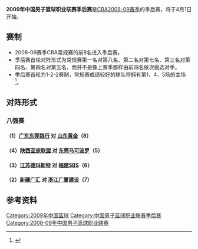 '''2009年中国男子篮球职业联赛季后赛'''是[[中国男子篮球职业联赛|CBA]][[2008-09年中国男子篮球职业联赛|2008-09赛季]]的季后赛，将于4月1日开始。

== 赛制 ==
* 2008-09赛季CBA常规赛的前8名进入季后赛。
* 季后赛首轮对阵形式为常规赛第一名对第八名、第二名对第七名、第三名对第四名、第四名对第五名，而并不是像上赛季那样由前四名依次挑选对手。
* 季后赛首轮为1-2-2赛制，常规赛成绩较好的球队将拥有第1、4、5场的主场<ref>{{cite web | url = http://sports.sina.com.cn/cba/2009-03-20/21504280555.shtml | title = 季后赛首轮赛程出炉:赛制1-2-2 苏闽续写上季恩仇 | date = 2009-03-20 | accessdate = 2009-03-20 | publisher = 新浪体育 | archive-date = 2018-09-27 | archive-url = https://web.archive.org/web/20180927022223/http://sports.sina.com.cn/cba/2009-03-20/21504280555.shtml | dead-url = no }}</ref>。

== 对阵形式 ==
{{8TeamBracket | RD1=八强赛
| RD2=半决赛
| RD3=总决赛
| group1=
| group2=

| score-width=3em
| team-width=10em

| RD1-seed1=1
| RD1-team1='''[[广东华南虎篮球俱乐部|广东东莞银行]]'''
| RD1-score1='''3'''
| RD1-seed2=8
| RD1-team2=[[山东狮篮球俱乐部|山东黄金]]
| RD1-score2=0

| RD1-seed3=4
| RD1-team3=[[陕西麒麟篮球俱乐部|陕西亚旅联盟]]
| RD1-score3=0
| RD1-seed4=5
| RD1-team4='''[[东莞烈豹篮球俱乐部|东莞马可波罗]]'''
| RD1-score4='''3'''

| RD1-seed5=3
| RD1-team5='''[[江苏龙篮球俱乐部|江苏德玛斯特]]'''
| RD1-score5='''3'''
| RD1-seed6=6
| RD1-team6=[[福建鲟篮球俱乐部|福建SBS]]
| RD1-score6=0

| RD1-seed7=2
| RD1-team7='''[[新疆飞虎篮球俱乐部|新疆广汇]]'''
| RD1-score7='''3'''
| RD1-seed8=7
| RD1-team8=[[浙江猛狮篮球俱乐部|浙江广厦建设]]
| RD1-score8=0

| RD2-seed1=1
| RD2-team1='''[[广东华南虎篮球俱乐部|广东东莞银行]]'''
| RD2-score1=3
| RD2-seed2=5
| RD2-team2=[[东莞烈豹篮球俱乐部|东莞马可波罗]]
| RD2-score2=0

| RD2-seed3=3
| RD2-team3=[[江苏龙篮球俱乐部|江苏德玛斯特]]
| RD2-score3=1
| RD2-seed4=2
| RD2-team4='''[[新疆飞虎篮球俱乐部|新疆广汇]]'''
| RD2-score4=3

| RD3-seed1=1
| RD3-team1='''[[广东华南虎篮球俱乐部|广东东莞银行]]'''
| RD3-score1=4
| RD3-seed2=2
| RD3-team2=[[新疆飞虎篮球俱乐部|新疆广汇]]
| RD3-score2=1
}}

=== 八强赛 ===
==== （1）[[广东华南虎篮球俱乐部|广东东莞银行]] 对 [[山东狮篮球俱乐部|山东黄金]]（8） ====
{{basketballbox
 | bg = #eee
 | date = 4月1日
 | time = 19点30分
 | report = [http://www.cba.gov.cn/cbastats/newsdetail.aspx?id=5747]
 | team1 = '''[[广东华南虎篮球俱乐部|广东东莞银行]]'''
 | score1 = '''130'''
 | score2 = 90
 | Q1 = '''41'''-23
 | Q2 = 14-'''26'''
 | Q3 = '''35'''-18
 | Q4 = '''40'''-23
 | H1 = 
 | H2 = 
 | OT = 
 | team2 = [[山东狮篮球俱乐部|山东黄金]]
 | points1 = [[杜锋|杜锋]] 23
 | rebounds1 = [[斯马什·帕克|斯马什·帕克]] 8
 | assist1 = [[斯马什·帕克|斯马什·帕克]] 5
 | otherstat1 = 
 | points2 = [[李敬宇|李敬宇]] 21
 | rebounds2 = [[吴轲|吴轲]] 8
 | assist2 = [[睢冉|睢冉]] 4
 | otherstat2 =
 | place = [[东莞|东莞]]
 | attendance = 
 | referee = [[王卓平|王卓平]]、[[肖继宁|肖继宁]]、[[闫军|闫军]]
 | TV = [[广东电视台#.E9.AB.94.E8.82.B2.E9.A0.BB.E9.81.93|广东电视台体育频道]]
 | series = 
}}
{{basketballbox
 | bg = #fff
 | date = 4月3日
 | time = 19点30分
 | report = [http://cbachina.163.com/09/0403/21/560N34FT00052UUC.html]
 | team1 = [[山东狮篮球俱乐部|山东黄金]]
 | score1 = 81
 | score2 = '''123'''
 | Q1 = 21-'''32'''
 | Q2 = 15-'''32'''
 | Q3 = 26-'''27'''
 | Q4 = 19-'''32'''
 | H1 = 
 | H2 = 
 | OT = 
 | team2 = '''[[广东华南虎篮球俱乐部|广东东莞银行]]'''
 | points1 = [[李敬宇|李敬宇]] 23
 | rebounds1 = [[吴轲|吴轲]] 10
 | assist1 = [[睢冉|睢冉]] 4
 | otherstat1 = 
 | points2 = [[王仕鹏|王仕鹏]] 26
 | rebounds2 = [[积臣|积臣]] 9
 | assist2 = [[杜锋|杜锋]] 3
 | otherstat2 =
 | place = [[济南|济南]]
 | attendance = 
 | referee = [[郑军|郑军]]、[[闫育东|闫育东]]、[[段铸|段铸]]
 | TV = [[广东电视台#.E9.AB.94.E8.82.B2.E9.A0.BB.E9.81.93|广东电视台体育频道]]
 | series = 
}}
{{basketballbox
 | bg = #eee
 | date = 4月5日
 | time = 19点30分
 | report = [http://www.cba.gov.cn/cbastats/newsdetail.aspx?id=5756]
 | team1 = [[山东狮篮球俱乐部|山东黄金]]
 | score1 = 79
 | score2 = '''126'''
 | Q1 = 17-'''37'''
 | Q2 = 18-'''31'''
 | Q3 = 16-'''31'''
 | Q4 = '''28'''-27
 | H1 = 
 | H2 = 
 | OT = 
 | team2 = '''[[广东华南虎篮球俱乐部|广东东莞银行]]'''
 | points1 = [[郭磊|郭磊]] 22
 | rebounds1 = [[曹振华|曹振华]] 11
 | assist1 = [[李敬宇|李敬宇]] 4
 | otherstat1 = 
 | points2 = [[杜锋|杜锋]] 22
 | rebounds2 = [[苏伟_(篮球运动员)|苏伟]] 10
 | assist2 = [[陳江華_(籃球運動員)|陈江华]] 5
 | otherstat2 =
 | place = [[济南|济南]]
 | attendance = 
 | referee = [[班琦|班琦]]、[[闫育东|闫育东]]、[[贺京周|贺京周]]
 | TV = [[广东电视台#.E9.AB.94.E8.82.B2.E9.A0.BB.E9.81.93|广东电视台体育频道]]
 | series = 广东东莞银行3：0山东黄金
}}

==== （4）[[陕西麒麟篮球俱乐部|陕西亚旅联盟]] 对 [[东莞烈豹篮球俱乐部|东莞马可波罗]]（5） ====
{{basketballbox
 | bg = #eee
 | date = 4月1日
 | time = 19点30分
 | report = [http://cbachina.163.com/09/0401/21/55RHCID100052UUC.html]
 | team1 = [[陕西麒麟篮球俱乐部|陕西亚旅联盟]]
 | score1 = 112
 | score2 = '''135'''
 | Q1 = 22-'''40'''
 | Q2 = 23-'''28'''
 | Q3 = '''32'''-31
 | Q4 = 35-'''36'''
 | H1 = 
 | H2 = 
 | OT = 
 | team2 = '''[[东莞烈豹篮球俱乐部|东莞马可波罗]]'''
 | points1 = [[刘久龙|刘久龙]] 30
 | rebounds1 = [[郑准|郑准]] 8
 | assist1 = [[刘久龙|刘久龙]] 8
 | otherstat1 = 
 | points2 = [[麦克·哈里斯_(篮球运动员)|麦克·哈里斯]] 49
 | rebounds2 = [[麦克·哈里斯_(篮球运动员)|麦克·哈里斯]] 20
 | assist2 = [[邱彪|邱彪]] 6
 | otherstat2 =
 | place = [[西安|西安]]
 | attendance = 
 | referee = [[马立军|马立军]]、[[夏春|夏春]]、[[汪梅|汪梅]]
 | TV = [[中国中央电视台体育频道|中央电视台体育频道]]
 | series = 
}}
{{basketballbox
 | bg = #fff
 | date = 4月3日
 | time = 19点30分
 | report = [http://cbachina.163.com/09/0403/21/560M48V800052UUC.html]
 | team1 = '''[[东莞烈豹篮球俱乐部|东莞马可波罗]]'''
 | score1 = '''111'''
 | score2 = 102
 | Q1 = '''35'''-19
 | Q2 = '''31'''-30
 | Q3 = 21-'''26'''
 | Q4 = 24-'''27'''
 | H1 = 
 | H2 = 
 | OT = 
 | team2 = [[陕西麒麟篮球俱乐部|陕西亚旅联盟]]
 | points1 = [[麦克·哈里斯_(篮球运动员)|麦克·哈里斯]] 25
 | rebounds1 = [[麦克·哈里斯_(篮球运动员)|麦克·哈里斯]] 13
 | assist1 = [[孟铎|孟铎]] 9
 | otherstat1 = 
 | points2 = [[张伟|张伟]] 30
 | rebounds2 = [[郑准|郑准]] 7
 | assist2 = [[代勇|代勇]] 3
 | otherstat2 =
 | place = [[东莞|东莞]]
 | attendance = 
 | referee = [[宋延平|宋延平]]、[[王卓平|王卓平]]、[[闫军|闫军]]
 | TV = [[深圳体育台|深圳体育台]]
 | series = 
}}
{{basketballbox
 | bg = #eee
 | date = 4月5日
 | time = 19点30分
 | report = [http://cbachina.163.com/09/0405/21/565RGD7800052UUC.html]
 | team1 = '''[[东莞烈豹篮球俱乐部|东莞马可波罗]]'''
 | score1 = '''121'''
 | score2 = 97
 | Q1 = '''34'''-21
 | Q2 = '''28'''-20
 | Q3 = 39-'''38'''
 | Q4 = '''29'''-18
 | H1 = 
 | H2 = 
 | OT = 
 | team2 = [[陕西麒麟篮球俱乐部|陕西亚旅联盟]]
 | points1 = [[麦克·哈里斯_(篮球运动员)|麦克·哈里斯]] 41
 | rebounds1 = [[麦克·哈里斯_(篮球运动员)|麦克·哈里斯]] 8
 | assist1 = [[孟铎|孟铎]] 5
 | otherstat1 = 
 | points2 = [[陈照升|陈照升]] 22
 | rebounds2 = [[陈照升|陈照升]] 10
 | assist2 = [[陈照升|陈照升]] 4
 | otherstat2 =
 | place = [[东莞|东莞]]
 | attendance = 
 | referee = [[杨茂功|杨茂功]]、[[乔龙升|乔龙升]]、[[姜志远|姜志远]]
 | TV = [[深圳体育台|深圳体育台]]
 | series = 陕西亚旅联盟0：3东莞马可波罗
}}

==== （3）[[江苏龙篮球俱乐部|江苏德玛斯特]] 对 [[福建鲟篮球俱乐部|福建SBS]]（6） ====
{{basketballbox
 | bg = #eee
 | date = 4月1日
 | time = 19点30分
 | report = [http://www.cba.gov.cn/cbastats/newsdetail.aspx?id=5746]
 | team1 = '''[[江苏龙篮球俱乐部|江苏德玛斯特]]'''
 | score1 = '''119'''
 | score2 = 105
 | Q1 = 30-'''32'''
 | Q2 = '''30'''-28
 | Q3 = '''30'''-16
 | Q4 = 29-29
 | H1 = 
 | H2 = 
 | OT = 
 | team2 = [[福建鲟篮球俱乐部|福建SBS]]
 | points1 = [[胡雪峰|胡雪峰]] 29
 | rebounds1 = [[唐奈尔·哈维|唐奈尔·哈维]] 20
 | assist1 = [[胡雪峰|胡雪峰]] 10
 | otherstat1 = 
 | points2 = [[克里斯·波特|克里斯·波特]] 31
 | rebounds2 = [[克里斯·波特|克里斯·波特]] 18
 | assist2 = [[吕晓明|吕晓明]] 5
 | otherstat2 =
 | place = [[南京|南京]]
 | attendance = 
 | referee = [[宋延平|宋延平]]、[[李平_(篮球裁判)|李平]]、[[杜溪源|杜溪源]]
 | TV = [[江苏体育台|江苏体育台]]
 | series = 
}}
{{basketballbox
 | bg = #fff
 | date = 4月3日
 | time = 19点30分
 | report = [http://cbachina.163.com/09/0403/21/560ML3K400052UUC.html]
 | team1 = [[福建鲟篮球俱乐部|福建SBS]]
 | score1 = 102
 | score2 = '''116'''
 | Q1 = '''27'''-26
 | Q2 = '''25'''-24
 | Q3 = 21-'''31'''
 | Q4 = 29-'''35'''
 | H1 = 
 | H2 = 
 | OT = 
 | team2 = '''[[江苏龙篮球俱乐部|江苏德玛斯特]]'''
 | points1 = [[克里斯·波特|克里斯·波特]] 26
 | rebounds1 = [[肖恩·普鲁伊特|肖恩·普鲁伊特]] 15
 | assist1 = [[吕晓明|吕晓明]] 6
 | otherstat1 = 
 | points2 = [[胡雪峰|胡雪峰]] 36
 | rebounds2 = [[唐奈尔·哈维|唐奈尔·哈维]] 16
 | assist2 = [[胡雪峰|胡雪峰]] 10
 | otherstat2 =
 | place = [[晋江|晋江]]
 | attendance = 
 | referee = [[郁斌|郁斌]]、[[乔龙升|乔龙升]]、[[姜志远|姜志远]]
 | TV = [[江苏体育台|江苏体育台]]
 | series = 
}}
{{basketballbox
 | bg = #eee
 | date = 4月5日
 | time = 19点30分
 | report = [http://cbachina.163.com/09/0405/21/565RTMQ800052UUC.html]
 | team1 = [[福建鲟篮球俱乐部|福建SBS]]
 | score1 = 110
 | score2 = '''116'''
 | Q1 = 22-'''29'''
 | Q2 = '''30'''-25
 | Q3 = 33-33
 | Q4 = 25-'''29'''
 | H1 = 
 | H2 = 
 | OT = 
 | team2 = '''[[江苏龙篮球俱乐部|江苏德玛斯特]]'''
 | points1 = [[龚松林|龚松林]] 31
 | rebounds1 = [[克里斯·波特|克里斯·波特]] 9
 | assist1 = [[克里斯·波特|克里斯·波特]] 5
 | otherstat1 = 
 | points2 = [[唐奈尔·哈维|唐奈尔·哈维]] 30
 | rebounds2 = [[唐奈尔·哈维|唐奈尔·哈维]] 15
 | assist2 = [[唐奈尔·哈维|唐奈尔·哈维]] 8
 | otherstat2 =
 | place = [[晋江|晋江]]
 | attendance = 
 | referee = [[吴敏华|吴敏华]]、[[郑军|郑军]]、[[宋晓竞|宋晓竞]]
 | TV = [[江苏体育台|江苏体育台]]
 | series = 江苏德玛斯特3：0福建SBS
}}

==== （2）[[新疆飞虎篮球俱乐部|新疆广汇]] 对 [[浙江猛狮篮球俱乐部|浙江广厦建设]]（7） ====
{{basketballbox
 | bg = #eee
 | date = 4月1日
 | time = 19点30分
 | report = [http://cbachina.163.com/09/0401/21/55RHSKEA00052UUC.html]
 | team1 = '''[[新疆飞虎篮球俱乐部|新疆广汇]]'''
 | score1 = '''99'''
 | score2 = 79
 | Q1 = '''26'''-19
 | Q2 = '''22'''-19
 | Q3 = '''25'''-12
 | Q4 = 26-'''29'''
 | H1 = 
 | H2 = 
 | OT = 
 | team2 = [[浙江猛狮篮球俱乐部|浙江广厦建设]]
 | points1 = [[胡安|胡安]] 30
 | rebounds1 = [[徐国翀|徐国翀]] 8
 | assist1 = [[迈龙·艾伦|迈龙·艾伦]] 7
 | otherstat1 = 
 | points2 = [[罗德尼·怀特|罗德尼·怀特]] 28
 | rebounds2 = [[罗德尼·怀特|罗德尼·怀特]] 9
 | assist2 = [[罗德尼·怀特|罗德尼·怀特]] 3
 | otherstat2 =
 | place = [[乌鲁木齐|乌鲁木齐]]
 | attendance = 
 | referee = [[吴敏华|吴敏华]]、[[温克明|温克明]]、[[梁斌|梁斌]]
 | TV = [[新疆电视台|新疆电视台体育健康频道]]
 | series = 
}}
{{basketballbox
 | bg = #fff
 | date = 4月3日
 | time = 19点30分
 | report = [http://www.cba.gov.cn/cbastats/newsdetail.aspx?id=5754]
 | team1 = [[浙江猛狮篮球俱乐部|浙江广厦建设]]
 | score1 = 84
 | score2 = '''96'''
 | Q1 = '''25'''-16
 | Q2 = 16-'''30'''
 | Q3 = 26-'''27'''
 | Q4 = 17-'''23'''
 | H1 = 
 | H2 = 
 | OT = 
 | team2 = '''[[新疆飞虎篮球俱乐部|新疆广汇]]'''
 | points1 = [[罗德尼·怀特|罗德尼·怀特]] 37
 | rebounds1 = [[杰拉尼·麦考伊|杰拉尼·麦考伊]] 11
 | assist1 = [[杰拉尼·麦考伊|杰拉尼·麦考伊]] 4
 | otherstat1 = 
 | points2 = [[迈龙·艾伦|迈龙·艾伦]] 28
 | rebounds2 = [[孟克·巴特尔|巴特尔]] 12
 | assist2 = [[迈龙·艾伦|迈龙·艾伦]] 8
 | otherstat2 =
 | place = [[绍兴|绍兴]]
 | attendance = 
 | referee = [[杨茂功|杨茂功]]、[[王俊智|王俊智]]、[[杜溪源|杜溪源]]
 | TV = [[新疆电视台|新疆电视台体育健康频道]]
 | series = 
}}
{{basketballbox
 | bg = #eee
 | date = 4月5日
 | time = 19点30分
 | report = [http://cbachina.163.com/09/0405/21/565QVTNC00052UUC.html]
 | team1 = [[浙江猛狮篮球俱乐部|浙江广厦建设]]
 | score1 = 107
 | score2 = '''128'''
 | Q1 = 25-'''27'''
 | Q2 = 35-'''42'''
 | Q3 = '''29'''-28
 | Q4 = 18-'''31'''
 | H1 = 
 | H2 = 
 | OT = 
 | team2 = '''[[新疆飞虎篮球俱乐部|新疆广汇]]'''
 | points1 = [[罗德尼·怀特|罗德尼·怀特]] 35
 | rebounds1 = [[罗德尼·怀特|罗德尼·怀特]] 13
 | assist1 = [[罗德尼·怀特|罗德尼·怀特]] 3
 | otherstat1 = 
 | points2 = [[胡安|胡安]] 45
 | rebounds2 = [[孟克·巴特尔|巴特尔]] 15
 | assist2 = [[迈龙·艾伦|迈龙·艾伦]] 12
 | otherstat2 =
 | place = [[绍兴|绍兴]]
 | attendance = 
 | referee = [[马立军|马立军]]、[[李平|李平]]、[[王晓春|王晓春]]
 | TV = [[新疆电视台|新疆电视台体育健康频道]]
 | series = 新疆广汇3：0浙江广厦建设
}}

== 参考资料 ==
{{Reflist|2}}

[[Category:2009年中国篮球|Category:2009年中国篮球]]
[[Category:中国男子篮球职业联赛季后赛|Category:中国男子篮球职业联赛季后赛]]
[[Category:2008-09年中国男子篮球职业联赛|Category:2008-09年中国男子篮球职业联赛]]